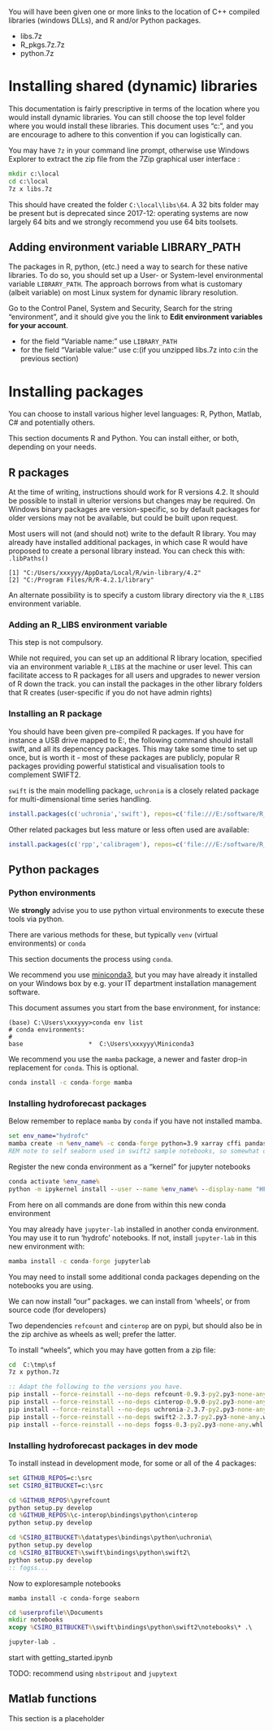 You will have been given one or more links to the location of C++ compiled libraries (windows DLLs), and R and/or Python packages.

* libs.7z
* R_pkgs.7z.7z
* python.7z

# Installing shared (dynamic) libraries

This documentation is fairly prescriptive in terms of the location where you would install dynamic libraries. You can still choose the top level folder where you would install these libraries. This document uses "c:\local", and you are encourage to adhere to this convention if you can logistically can.

You may have `7z` in your command line prompt, otherwise use Windows Explorer to extract the zip file from the 7Zip graphical user interface :

```bat
mkdir c:\local
cd c:\local
7z x libs.7z
```

This should have created the folder `C:\local\libs\64`. A 32 bits folder may be present but is deprecated since 2017-12: operating systems are now largely 64 bits and we strongly recommend you use 64 bits toolsets.

## Adding environment variable LIBRARY_PATH

The packages in R, python, (etc.) need a way to search for these native libraries. To do so, you should set up a User- or System-level environmental variable `LIBRARY_PATH`. The approach borrows from what is customary (albeit variable) on most Linux system for dynamic library resolution.

Go to the Control Panel, System and Security\System, Search for the string "environment", and it should give you the link to **Edit environment variables for your account**.

* for the field "Variable name:" use `LIBRARY_PATH`
* for the field "Variable value:" use c:\local\libs  (if you unzipped libs.7z into c:\local in the previous section)

# Installing packages

You can choose to install various higher level languages: R, Python, Matlab, C# and potentially others.

This section documents R and Python. You can install either, or both, depending on your needs.

## R packages

At the time of writing, instructions should work for R versions 4.2. It should be possible to install in ulterior versions but changes may be required. On Windows binary packages are version-specific, so by default packages for older versions may not be available, but could be built upon request.

Most users will not (and should not) write to the default R library. You may already have installed additional packages, in which case R would have proposed to create a personal library instead. You can check this with: `.libPaths()`

```
[1] "C:/Users/xxxyyy/AppData/Local/R/win-library/4.2"
[2] "C:/Program Files/R/R-4.2.1/library"             
```

An alternate possibility is to specify a custom library directory via the `R_LIBS` environment variable.

### Adding an R_LIBS environment variable

This step is not compulsory.

While not required, you can set up an additional R library location, specified via an environment variable `R_LIBS` at the machine or user level. This can facilitate access to R packages for all users and upgrades to newer version of R down the track. you can install the packages in the other library folders that R creates (user-specific if you do not have admin rights)

### Installing an R package

You should have been given pre-compiled R packages. If you have for instance a USB drive mapped to E:, the following command should install swift, and all its depencency packages. This may take some time to set up once, but is worth it - most of these packages are publicly, popular R packages providing powerful statistical and visualisation tools to complement SWIFT2.

`swift` is the main modelling package, `uchronia` is a closely related package for multi-dimensional time series handling. 

```R
install.packages(c('uchronia','swift'), repos=c('file:///E:/software/R_pkgs', 'https://cran.csiro.au'), type='win.binary')
```

Other related packages but less mature or less often used are available:

```R
install.packages(c('rpp','calibragem'), repos=c('file:///E:/software/R_pkgs', 'https://cran.csiro.au'), type='win.binary')
```

## Python packages

### __Python environments__

We **strongly** advise you to use python virtual environments to execute these tools via python.

There are various methods for these, but typically `venv` (virtual environments) or `conda`

This section documents the process using `conda`.

We recommend you use [miniconda3](https://docs.conda.io/en/latest/miniconda.html), but you may have already it installed on your Windows box by e.g. your IT department installation management software.

This document assumes you start from the base environment, for instance:

```text
(base) C:\Users\xxxyyy>conda env list
# conda environments:
#
base                  *  C:\Users\xxxyyy\Miniconda3
```

We recommend you use the `mamba` package, a newer and faster drop-in replacement for `conda`. This is optional.

```bat
conda install -c conda-forge mamba
```

### __Installing hydroforecast packages__

Below remember to replace `mamba` by `conda` if you have not installed mamba.

```bat
set env_name="hydrofc"
mamba create -n %env_name% -c conda-forge python=3.9 xarray cffi pandas numpy matplotlib ipykernel jsonpickle netcdf4 seaborn
REM note to self seaborn used in swift2 sample notebooks, so somewhat optional.
```

Register the new conda environment as a "kernel" for jupyter notebooks

```bat
conda activate %env_name%
python -m ipykernel install --user --name %env_name% --display-name "HFC"
```

From here on all commands are done from within this new conda environment

You may already have `jupyter-lab` installed in another conda environment. You may use it to run 'hydrofc' notebooks. If not, install `jupyter-lab` in this new environment with:

```bat
mamba install -c conda-forge jupyterlab
```

You may need to install some additional conda packages depending on the notebooks you are using.

We can now install "our" packages. we can install from 'wheels', or from source code (for developers)

Two dependencies `refcount` and `cinterop` are on pypi, but should also be in the zip archive as wheels as well; prefer the latter.

To install "wheels", which you may have gotten from a zip file:

```bat
cd  C:\tmp\sf
7z x python.7z

:: Adapt the following to the versions you have.
pip install --force-reinstall --no-deps refcount-0.9.3-py2.py3-none-any.whl
pip install --force-reinstall --no-deps cinterop-0.9.0-py2.py3-none-any.whl
pip install --force-reinstall --no-deps uchronia-2.3.7-py2.py3-none-any.whl
pip install --force-reinstall --no-deps swift2-2.3.7-py2.py3-none-any.whl
pip install --force-reinstall --no-deps fogss-0.3-py2.py3-none-any.whl
```

### __Installing hydroforecast packages in dev mode__

To install instead in development mode, for some or all of the 4 packages:

```bat
set GITHUB_REPOS=c:\src
set CSIRO_BITBUCKET=c:\src
```

```bat
cd %GITHUB_REPOS%\pyrefcount
python setup.py develop
cd %GITHUB_REPOS%\c-interop\bindings\python\cinterop
python setup.py develop

cd %CSIRO_BITBUCKET%\datatypes\bindings\python\uchronia\
python setup.py develop
cd %CSIRO_BITBUCKET%\swift\bindings\python\swift2\
python setup.py develop
:: fogss...
```

Now to exploresample notebooks

`mamba install -c conda-forge seaborn`

```bat
cd %userprofile%\Documents
mkdir notebooks
xcopy %CSIRO_BITBUCKET%\swift\bindings\python\swift2\notebooks\* .\

jupyter-lab .
```

start with getting_started.ipynb

TODO: recommend using `nbstripout` and `jupytext`

## Matlab functions

This section is a placeholder
